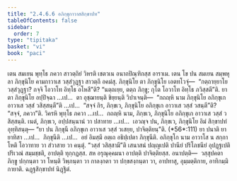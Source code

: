 ```yaml
---
title: "2.4.6.6 อภิกฺขุกาวาสสิกฺขาปท"
tableOfContents: false
sidebar:
  order: 7
type: "tipitaka"
basket: "vi"
book: "paci"
---
```



<DynamicBreadcrumb />

<Division number="1046" book="paci">

<Paragraph number="3145" book="paci">
เตน สมเยน พุทฺโธ ภควา สาวตฺถิยํ วิหรติ เชตวเน อนาถปิณฺฑิกสฺส อาราเม. เตน โข ปน สมเยน สมฺพหุลา ภิกฺขุนิโย คามกาวาเส วสฺสํวุฏฺฐา สาวตฺถึ อคมํสุ. ภิกฺขุนิโย ตา ภิกฺขุนิโย เอตทโวจุํ—  “กตฺถายฺยาโย วสฺสํวุฏฺฐา? กจฺจิ โอวาโท อิทฺโธ อโหสี”ติ? “นตฺถเยฺย, ตตฺถ ภิกฺขู; กุโต โอวาโท อิทฺโธ ภวิสฺสตี”ติ.
</Paragraph>

<Paragraph number="3146" book="paci">
ยา ตา ภิกฺขุนิโย อปฺปิจฺฉา …เป…  ตา อุชฺฌายนฺติ ขิยฺยนฺติ วิปาเจนฺติ—  “กถญฺหิ นาม ภิกฺขุนิโย อภิกฺขุเก อาวาเส วสฺสํ วสิสฺสนฺตี”ติ …เป…  “สจฺจํ กิร, ภิกฺขเว, ภิกฺขุนิโย อภิกฺขุเก อาวาเส วสฺสํ วสนฺตี”ติ? “สจฺจํ, ภควา”ติ. วิครหิ พุทฺโธ ภควา …เป…  กถญฺหิ นาม, ภิกฺขเว, ภิกฺขุนิโย อภิกฺขุเก อาวาเส วสฺสํ วสิสฺสนฺติ. เนตํ, ภิกฺขเว, อปฺปสนฺนานํ วา ปสาทาย …เป…  เอวญฺจ ปน, ภิกฺขเว, ภิกฺขุนิโย อิมํ สิกฺขาปทํ อุทฺทิสนฺตุ—
</Paragraph>

</Division>
<Division number="1047" book="paci">

<Paragraph number="3147" book="paci">
<Emphasis>“ยา ปน ภิกฺขุนี อภิกฺขุเก อาวาเส วสฺสํ วเสยฺย, ปาจิตฺติยนฺ”</Emphasis>ติ. (*56*:<Emphasis>111</Emphasis>)
</Paragraph>

</Division>
<Division number="1048" book="paci">

<Paragraph number="3148" book="paci">
<Emphasis>ยา ปนา</Emphasis>ติ ยา ยาทิสา …เป…  <Emphasis>ภิกฺขุนี</Emphasis>ติ …เป…  อยํ อิมสฺมึ อตฺเถ อธิปฺเปตา ภิกฺขุนีติ.
</Paragraph>

<Paragraph number="3149" book="paci">
<Emphasis>อภิกฺขุโก</Emphasis> นาม อาวาโส น สกฺกา โหติ โอวาทาย วา สํวาสาย วา คนฺตุํ. “วสฺสํ วสิสฺสามี”ติ เสนาสนํ ปญฺญเปติ ปานียํ ปริโภชนียํ อุปฏฺฐเปติ ปริเวณํ สมฺมชฺชติ, อาปตฺติ ทุกฺกฏสฺส. สห อรุณุคฺคมนา อาปตฺติ ปาจิตฺติยสฺส.
</Paragraph>

</Division>
<Division number="1049" book="paci">

<Paragraph number="3150" book="paci">
อนาปตฺติ—  วสฺสุปคตา ภิกฺขู ปกฺกนฺตา วา โหนฺติ วิพฺภนฺตา วา กาลงฺกตา วา ปกฺขสงฺกนฺตา วา, อาปทาสุ, อุมฺมตฺติกาย, อาทิกมฺมิกายาติ.

</Paragraph>
</Division>

<Paragraph number="3151" type="center" book="paci">
ฉฏฺฐสิกฺขาปทํ นิฏฺฐิตํ.
</Paragraph>